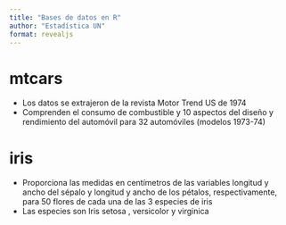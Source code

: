 ```yaml
---
title: "Bases de datos en R"
author: "Estadística UN"
format: revealjs
---
```


# mtcars

- Los datos se extrajeron de la revista Motor Trend US de 1974
- Comprenden el consumo de combustible y 10 aspectos del diseño y rendimiento del automóvil para 32 automóviles (modelos 1973-74)


# iris

- Proporciona las medidas en centímetros de las variables longitud y ancho del sépalo y longitud y ancho de los pétalos, respectivamente, para 50 flores de cada una de las 3 especies de iris
- Las especies son Iris setosa , versicolor y virginica